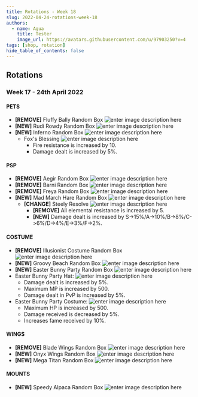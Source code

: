 ```yaml
---
title: Rotations - Week 18
slug: 2022-04-24-rotations-week-18
authors:
  - name: Agua
    title: Tester
    image_url: https://avatars.githubusercontent.com/u/97903250?v=4
tags: [shop, rotation]
hide_table_of_contents: false
---
```




## Rotations

### **Week 17** - **24th April 2022**

#### PETS
- **[REMOVE]** Fluffy Bally Random Box ![enter image description here](https://nosapki.nostale.club/images/Ikona/2581.png)
- **[NEW]** Rudi Rowdy Random Box ![enter image description here](https://nosapki.nostale.club/images/Ikona/2572.png)
- **[NEW]** Inferno Random Box ![enter image description here](https://nosapki.nostale.club/images/Ikona/2596.png)
  - Fox's Blessing ![enter image description here](https://nosapki.nostale.club/images/Ikona/10344.png)
    - <BCard>Fire resistance is increased by 10.</BCard>
    - <BCard>Damage dealt is increased by 5%.</BCard>

#### PSP
- **[REMOVE]** Aegir Random Box ![enter image description here](https://nosapki.nostale.club/images/Ikona/2573.png)
- **[REMOVE]** Barni Random Box ![enter image description here](https://nosapki.nostale.club/images/Ikona/2574.png)
- **[REMOVE]** Freya Random Box ![enter image description here](https://nosapki.nostale.club/images/Ikona/2575.png)
- **[NEW]** Mad March Hare Random Box ![enter image description here](https://nosapki.nostale.club/images/Ikona/4122.png)
  - **[CHANGE]** Steely Resolve ![enter image description here](https://nosapki.nostale.club/images/Ikona/10483.png)
    - **[REMOVE]** <BCard>All elemental resistance is increased by 5.</BCard>
    - **[NEW]** <BCard>Damage dealt is increased by S->15%/A->10%/B->8%/C->6%/D->4%/E->3%/F->2%.</BCard>

#### COSTUME
- **[REMOVE]** Illusionist Costume Random Box ![enter image description here](https://nosapki.nostale.club/images/Ikona/2802.png)
- **[NEW]** Groovy Beach Random Box ![enter image description here](https://nosapki.nostale.club/images/Ikona/2885.png)
- **[NEW]** Easter Bunny Party Random Box ![enter image description here](https://nosapki.nostale.club/images/Ikona/4115.png)
- Easter Bunny Party Hat: ![enter image description here](https://nosapki.nostale.club/images/Ikona/4114.png) 
  - <BCard>Damage dealt is increased by 5%.</BCard>
  - <BCard>Maximum MP is increased by 500.</BCard>
  - <BCard>Damage dealt in PvP is increased by 5%.</BCard>
- Easter Bunny Party Costume: ![enter image description here](https://nosapki.nostale.club/images/Ikona/4115.png)
    - <BCard>Maximum HP is increased by 500.</BCard>
    - <BCard>Damage received is decreased by 5%.</BCard>
    - <BCard>Increases fame received by 10%.</BCard>
  
#### WINGS

- **[REMOVE]** Blade Wings Random Box ![enter image description here](https://nosapki.nostale.club/images/Ikona/4324.png)
- **[NEW]** Onyx Wings Random Box ![enter image description here](https://nosapki.nostale.club/images/Ikona/2731.png)
- **[NEW]** Mega Titan Random Box ![enter image description here](https://nosapki.nostale.club/images/Ikona/2998.png)

#### MOUNTS 
- **[NEW]** Speedy Alpaca Random Box ![enter image description here](https://nosapki.nostale.club/images/Ikona/4159.png)


